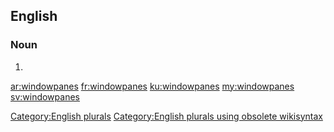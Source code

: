 ==English==

===Noun===
{{head|en}}

# {{plural of|windowpane}}

[[Category:English plurals]][[Category:English plurals using obsolete wikisyntax]]

[[ar:windowpanes]]
[[fr:windowpanes]]
[[ku:windowpanes]]
[[my:windowpanes]]
[[sv:windowpanes]]